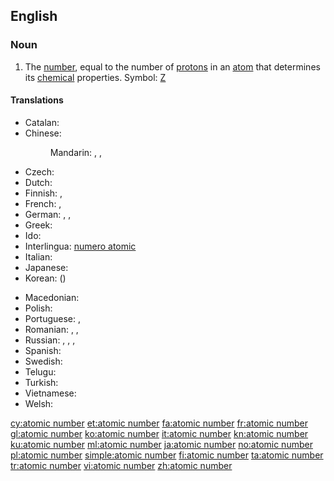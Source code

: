 ==English==

===Noun===
{{en-noun|head=[[atomic]] [[number]]}}
{{wikipedia}}

# {{context|physics|chemistry|lang=en}} The [[number]], equal to the number of [[proton]]s in an [[atom]] that determines its [[chemical]] properties.  Symbol: [[Z]]

====Translations====
{{trans-top|number of protons}}
* Catalan: {{t-|ca|nombre atòmic|m}}
* Chinese:
*: Mandarin: {{t|cmn|原子序數|sc=Hani}}, {{t|cmn|原子序数|tr=yuánzǐ xùshù|sc=Hani}}, {{t|cmn|原子序|tr=yuánzǐxù|sc=Hani}}
* Czech: {{t+|cs|atomové číslo|n}}
* Dutch: {{t+|nl|atoomnummer|n}}
* Finnish: {{t+|fi|järjestysluku}}, {{t+|fi|atomiluku}}
* French: {{t+|fr|numéro atomique|m}}, {{qualifier|less common}} {{t+|fr|nombre atomique|m}}
* German: {{t+|de|Ordnungszahl|f}}, {{t+|de|Kernladungszahl|f}}, {{t-|de|Atomnummer|f}}
* Greek: {{t-|el|ατομικός αριθμός|tr=atomikós arithmós}}
* Ido: {{t-|io|atomala nombro}}
* Interlingua: [[numero atomic]]
* Italian: {{t+|it|numero atomico}}
* Japanese: {{t+|ja|原子番号|tr=げんしばんごう, genshi bangō}}
* Korean: {{t+|ko|원자번호|tr=wonja beonho|sc=Kore}} ({{t+|ko|原子番號|sc=Kore}})
{{trans-mid}}
* Macedonian: {{t-|mk|атомски број|m|tr=átomski broj}}
* Polish: {{t+|pl|liczba atomowa|f}}
* Portuguese: {{t+|pt|número atômico}}, {{t+|pt|número atómico}}
* Romanian: {{t-|ro|număr atomic|n}}, {{t-|ro|număr de ordine atomic|n}}, {{t-|ro|număr de protoni}}
* Russian: {{t-|ru|атомное число|n|tr=átomnoje čisló|sc=Cyrl}}, {{t+|ru|атомный номер|m|tr=átomnyj nómer|sc=Cyrl}}, {{t-|ru|зарядовое число|c|tr=zarjádovoje čisló|sc=Cyrl}} {{qualifier|а́томного ядра́}}, {{t+|ru|порядковый номер|m|tr=porjádkovyj nómer|sc=Cyrl}} {{qualifier|хими́ческого элеме́нта}}
* Spanish: {{t+|es|número atómico}}
* Swedish: {{t+|sv|atomnummer|n}}
* Telugu: {{t+|te|పరమాణు సంఖ్య|tr=paramaaNu saMkhya|sc=Telu}}
* Turkish: {{t+|tr|atom numarası}}
* Vietnamese: {{t-|vi|số nguyên tử}}
* Welsh: {{t+|cy|rhif atomig|m}}
{{trans-bottom}}

[[cy:atomic number]]
[[et:atomic number]]
[[fa:atomic number]]
[[fr:atomic number]]
[[gl:atomic number]]
[[ko:atomic number]]
[[it:atomic number]]
[[kn:atomic number]]
[[ku:atomic number]]
[[ml:atomic number]]
[[ja:atomic number]]
[[no:atomic number]]
[[pl:atomic number]]
[[simple:atomic number]]
[[fi:atomic number]]
[[ta:atomic number]]
[[tr:atomic number]]
[[vi:atomic number]]
[[zh:atomic number]]